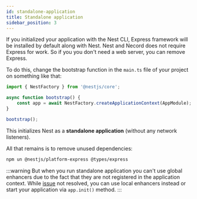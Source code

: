 ```yaml
---
id: standalone-application
title: Standalone application
sidebar_position: 3
---
```


If you initialized your application with the Nest CLI, Express framework will be installed by default along with Nest. Nest and Necord does not require Express for work. So if you you don't need a web server, you can remove Express.

To do this, change the bootstrap function in the `main.ts` file of your project on something like that:

```typescript title="src/main.ts"
import { NestFactory } from '@nestjs/core';

async function bootstrap() {
    const app = await NestFactory.createApplicationContext(AppModule);
}

bootstrap();
```

This initializes Nest as a **standalone application** (without any network listeners).

All that remains is to remove unused dependencies:

```bash
npm un @nestjs/platform-express @types/express
```

:::warning
But when you run standalone application you can't use global enhancers due to the fact that they are not registered in the application context. While [issue](https://github.com/nestjs/nest/issues/9017) not resolved, you can use local enhancers instead or start your application via `app.init()` method.
:::

